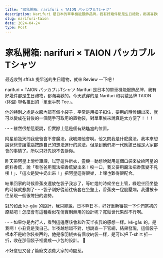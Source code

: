 ```yaml
---
title: "家私開箱: narifuri × TAION パッカブルTシャツ"
description: Narifuri 是日本的單車機能服飾品牌，我有好幾件都是生日禮物，都滿喜歡的。今天試穿的是 Narifuri 和羽絨品牌 TAION (体温) 聯名推出的「單車手勢 Tee」。
slug: narifuri-taion
date: 2024-04-24
type: Post
---
```


# 家私開箱: narifuri × TAION パッカブルTシャツ

最近收到 sffish 提早送的生日禮物，就來 Review 一下吧！

narifuri × TAION パッカブルTシャツ
Narifuri 是日本的單車機能服飾品牌，我有好幾件都是生日禮物，都滿喜歡的。今天試穿的是 Narifuri 和羽絨品牌 TAION (体温) 聯名推出的「單車手勢 Tee」。

他的特別之處是衣服內部有個小袋子，平常是用扣子扣住，要用的時候翻出來，就可以變成在背後的一個隨手可取用的置物袋，對單車族來說真是太方便了！！！

⋯⋯雖然很想這麼說，但實際上這是個有點尷尬的位置。

阿星前幾天問我爸爸會不會魔法，我唬爛他會啊。他又問我是什麼魔法。我本來想說爸爸會讓電腦按照自己的想法運行的魔法，但是到他們那一代應該已經是大家都會的事情了。所以只好先說不告訴你。

昨天帶阿星上滑步車課，試穿這件新衣，靈機一動想說就用這個口袋來放給阿星的飼料香蕉，說「看爸爸用魔法把香蕉變出來！咬一口，我又要用魔法把香蕉變不見嘍！」、「這次是變牛奶出來！」把阿星逗得很樂，上課也難得很配合。

結果回家的時候香蕉皮還放在袋子我忘了，等紅燈的時候坐在上管，綠燈坐回坐墊的時候就悲劇了⋯⋯袋子剛好從前往後套在坐墊上，香蕉皮一屁股壓爛，我還被卡住呈現一個很彆扭的姿勢。

對於如此 ké-gâu 的設計，我只能說，日本啊日本，好好重新審視一下你們當初的原點吧！怎麼會有這種看似花俏實則無用的設計呢？寬鬆世代果然不行啊。

⋯⋯如果你是內行人，看到這邊應該會和昨天半夜我的感想一樣。ké-gâu 的，是我啊！小丑竟是我自己。半夜越想越不對，想說查一下官網，結果發現，這個袋子根本不是給你裝東西的，他是像羽絨衣有個收納袋一樣，是可以把 T-shirt 折一折，收在那個袋子裡變成一小包的設計。 🥹

不好意思又發了篇廢文浪費大家的時間惹。
